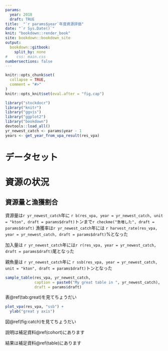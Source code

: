```yaml
---
params:
  year: 2018
  draft: TRUE
title:  "`r params$year`年度資源評価"
date: "`r Sys.Date()`"
knit: "bookdown::render_book"
site: bookdown::bookdown_site
output:
  bookdown::gitbook:
    split_by: none
#    css: main.css
numbersections: false
---
```


```r
knitr::opts_chunk$set(
  collapse = TRUE,
  comment = "#>"
)
knitr::opts_knit$set(eval.after = "fig.cap")
```

```r
library("stockdocr")
library("knitr")
library("ggvis")
library("ggplot2")
library("bookdown")
devtools::load_all()
yr_newest_catch <- params$year - 1
years <- get_year_from_vpa_result(res_vpa)
```
# データセット
# 資源の状況
## 資源量と漁獲割合


資源量は`r yr_newest_catch`年に
`r b(res_vpa, year = yr_newest_catch, unit = "kton", draft = params$draft)`トンまで`r checkme("急増した", draft = params$draft)`
漁獲率は`r yr_newest_catch`年には
`r harvest_rate(res_vpa, year = yr_newest_catch, draft = params$draft)`%となった

加入量は
`r yr_newest_catch`年には`r r(res_vpa, year = yr_newest_catch, draft = params$draft)`尾となった

親魚量は
`r yr_newest_catch`年に
`r ssb(res_vpa, year = yr_newest_catch, unit = "kton", draft = params$draft)`トンとなった

```r
sample_table(res_vpa, yr_newest_catch,
             caption = paste0("My great table in ", yr_newest_catch),
             draft = params$draft)
```

表\@ref(tab:great)を見てちょうだい

```r
plot_vpa(res_vpa, "ssb") +
  ylab("great y axis")
```

図\@ref(fig:catch)を見てちょうだい

説明は補足資料\@ref(cohort)にあります

結果は補足資料\@ref(table)にあります

